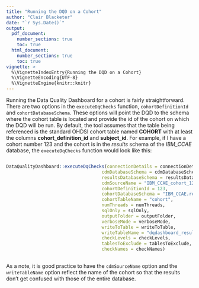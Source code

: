 ```yaml
---
title: "Running the DQD on a Cohort"
author: "Clair Blacketer"
date: "`r Sys.Date()`"
output:
  pdf_document:
    number_sections: true
    toc: true
  html_document:
    number_sections: true
    toc: true
vignette: >
  %\VignetteIndexEntry{Running the DQD on a Cohort}
  %\VignetteEncoding{UTF-8}
  %\VignetteEngine{knitr::knitr}
---
```


Running the Data Quality Dashboard for a cohort is fairly straightforward. There are two options in the `executeDqChecks` function, `cohortDefinitionId` and `cohortDatabaseSchema`. These options will point the DQD to the schema where the cohort table is located and provide the id of the cohort on which the DQD will be run. By default, the tool assumes that the table being referenced is the standard OHDSI cohort table named **COHORT** with at least the columns **cohort_definition_id** and **subject_id**. For example, if I have a cohort number 123 and the cohort is in the *results* schema of the *IBM_CCAE* database, the `executeDqChecks` function would look like this:

  ```r
  
  DataQualityDashboard::executeDqChecks(connectionDetails = connectionDetails, 
                                      cdmDatabaseSchema = cdmDatabaseSchema, 
                                      resultsDatabaseSchema = resultsDatabaseSchema,
                                      cdmSourceName = "IBM_CCAE_cohort_123",
                                      cohortDefinitionId = 123,
                                      cohortDatabaseSchema = "IBM_CCAE.results",
                                      cohortTableName = "cohort",
                                      numThreads = numThreads,
                                      sqlOnly = sqlOnly, 
                                      outputFolder = outputFolder, 
                                      verboseMode = verboseMode,
                                      writeToTable = writeToTable,
                                      writeTableName = "dqdashboard_results_123",
                                      checkLevels = checkLevels,
                                      tablesToExclude = tablesToExclude,
                                      checkNames = checkNames)
                                      
 ``` 
 
 As a note, it is good practice to have the `cdmSourceName` option and the `writeTableName` option reflect the name of the cohort so that the results don't get confused with those of the entire database.

